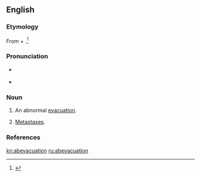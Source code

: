 ==English==

===Etymology===
From {{etyl|la|en}} {{m|la|ab||from}} + {{m|la|evacuare||evacuation}}.<ref>{{cite-book|last=|first= |authorlink= |coauthors= |editor=Thomas, Clayton L.|others= |title=Taber's Encyclopedic Medical Dictionary|year=1940|url= |format= |accessdate= |accessyear= |accessmonth= |edition=5th|date= |year_published=1993|month= |publisher=F. A. Davis Company|location=Philadelphia, PA|language= |doi= |isbn=0-8036-8313-8|lccn= |ol= |pages=6|chapter= |chapterurl= |quote=}}</ref>

===Pronunciation===
* {{a|US}} {{IPA|/æb.iˌvæk.juˈeɪ.ʃn̩/|lang=en}}
* {{rhymes|eɪʃən|lang=en}}

===Noun===
{{en-noun}}

# {{lb|en|medicine}} An abnormal [[evacuation]].
# {{lb|en|medical}} [[metastasis|Metastases]].

===References===
<references/>

[[kn:abevacuation]]
[[ru:abevacuation]]